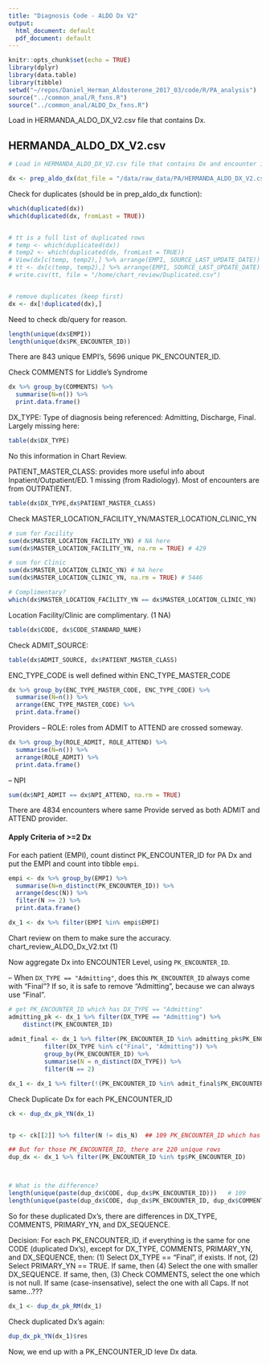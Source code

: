 ```yaml
---
title: "Diagnosis Code - ALDO Dx V2"
output:
  html_document: default
  pdf_document: default
---
```


```r
knitr::opts_chunk$set(echo = TRUE)
library(dplyr)
library(data.table)
library(tibble)
setwd("~/repos/Daniel_Herman_Aldosterone_2017_03/code/R/PA_analysis")
source("../common_anal/R_fxns.R")
source("../common_anal/ALDO_Dx_fxns.R")
```
Load in HERMANDA_ALDO_DX_V2.csv file that contains Dx.


## HERMANDA_ALDO_DX_V2.csv
```r

# Load in HERMANDA_ALDO_DX_V2.csv file that contains Dx and encounter info

dx <- prep_aldo_dx(dat_file = "/data/raw_data/PA/HERMANDA_ALDO_DX_V2.csv")

```
Check for duplicates (should be in prep_aldo_dx function):
```r
which(duplicated(dx))
which(duplicated(dx, fromLast = TRUE))


# tt is a full list of duplicated rows
# temp <- which(duplicated(dx))
# temp2 <- which(duplicated(dx, fromLast = TRUE))
# View(dx[c(temp, temp2),] %>% arrange(EMPI, SOURCE_LAST_UPDATE_DATE))
# tt <- dx[c(temp, temp2),] %>% arrange(EMPI, SOURCE_LAST_UPDATE_DATE)
# write.csv(tt, file = "/home/chart_review/Duplicated.csv")


# remove duplicates (keep first)
dx <- dx[!duplicated(dx),]
```
Need to check db/query for reason.


```r
length(unique(dx$EMPI))
length(unique(dx$PK_ENCOUNTER_ID))
```
There are 843 unique EMPI's, 5696 unique PK_ENCOUNTER_ID.


Check COMMENTS for Liddle's Syndrome
```r
dx %>% group_by(COMMENTS) %>%
  summarise(N=n()) %>%
  print.data.frame()
```

DX_TYPE: Type of diagnosis being referenced: Admitting, Discharge, Final. Largely missing here:
```r
table(dx$DX_TYPE)
```
No this information in Chart Review.

PATIENT_MASTER_CLASS: provides more useful info about Inpatient/Outpatient/ED. 1 missing (from Radiology). Most of encounters are from OUTPATIENT.
```r
table(dx$DX_TYPE,dx$PATIENT_MASTER_CLASS)
```

Check MASTER_LOCATION_FACILITY_YN/MASTER_LOCATION_CLINIC_YN
```r
# sum for Facility
sum(dx$MASTER_LOCATION_FACILITY_YN) # NA here
sum(dx$MASTER_LOCATION_FACILITY_YN, na.rm = TRUE) # 429

# sum for Clinic
sum(dx$MASTER_LOCATION_CLINIC_YN) # NA here
sum(dx$MASTER_LOCATION_CLINIC_YN, na.rm = TRUE) # 5446

# Complimentary?
which(dx$MASTER_LOCATION_FACILITY_YN == dx$MASTER_LOCATION_CLINIC_YN)
```
Location Facility/Clinic are complimentary. (1 NA)


```r
table(dx$CODE, dx$CODE_STANDARD_NAME)
```

Check ADMIT_SOURCE:
```r
table(dx$ADMIT_SOURCE, dx$PATIENT_MASTER_CLASS)
```


ENC_TYPE_CODE is well defined within ENC_TYPE_MASTER_CODE
```r
dx %>% group_by(ENC_TYPE_MASTER_CODE, ENC_TYPE_CODE) %>%
  summarise(N=n()) %>%
  arrange(ENC_TYPE_MASTER_CODE) %>%
  print.data.frame()
```


Providers
-- ROLE: roles from ADMIT to ATTEND are crossed someway.
```r
dx %>% group_by(ROLE_ADMIT, ROLE_ATTEND) %>%
  summarise(N=n()) %>%
  arrange(ROLE_ADMIT) %>%
  print.data.frame()
```

-- NPI
```r
sum(dx$NPI_ADMIT == dx$NPI_ATTEND, na.rm = TRUE)
```
There are 4834 encounters where same Provide served as both ADMIT and ATTEND provider.

#### Apply Criteria of >=2 Dx
For each patient (EMPI), count distinct PK_ENCOUNTER_ID for PA Dx and put the EMPI and count into tibble `empi`.
```r
empi <- dx %>% group_by(EMPI) %>%
  summarise(N=n_distinct(PK_ENCOUNTER_ID)) %>%
  arrange(desc(N)) %>%
  filter(N >= 2) %>%
  print.data.frame()
```
```r
dx_1 <- dx %>% filter(EMPI %in% empi$EMPI)
```
Chart review on them to make sure the accuracy.
chart_review_ALDO_Dx_V2.txt (1)


Now aggregate Dx into ENCOUNTER Level, using `PK_ENCOUNTER_ID`.

-- When `DX_TYPE == "Admitting"`, does this `PK_ENCOUNTER_ID` always come with "Final"? If so, it is safe to remove "Admitting", because we can always use "Final".
```r
# get PK_ENCOUNTER_ID which has DX_TYPE == "Admitting"
admitting_pk <- dx_1 %>% filter(DX_TYPE == "Admitting") %>%
    distinct(PK_ENCOUNTER_ID)
  
admit_final <- dx_1 %>% filter(PK_ENCOUNTER_ID %in% admitting_pk$PK_ENCOUNTER_ID) %>%
          filter(DX_TYPE %in% c("Final", "Admitting")) %>%
          group_by(PK_ENCOUNTER_ID) %>%
          summarise(N = n_distinct(DX_TYPE)) %>%
          filter(N == 2)

dx_1 <- dx_1 %>% filter(!(PK_ENCOUNTER_ID %in% admit_final$PK_ENCOUNTER_ID & DX_TYPE == "Admitting"))

```


Check Duplicate Dx for each PK_ENCOUNTER_ID
```r

ck <- dup_dx_pk_YN(dx_1)


tp <- ck[[2]] %>% filter(N != dis_N)  ## 109 PK_ENCOUNTER_ID which has duplicated Dx's

## But for those PK_ENCOUNTER_ID, there are 220 unique rows
dup_dx <- dx_1 %>% filter(PK_ENCOUNTER_ID %in% tp$PK_ENCOUNTER_ID) 



# What is the difference?
length(unique(paste(dup_dx$CODE, dup_dx$PK_ENCOUNTER_ID)))   # 109
length(unique(paste(dup_dx$CODE, dup_dx$PK_ENCOUNTER_ID, dup_dx$COMMENTS, dup_dx$DX_TYPE, dup_dx$PRIMARY_YN, dup_dx$DX_SEQUENCE)))    # 220

```
So for these duplicated Dx's, there are differences in DX_TYPE, COMMENTS, PRIMARY_YN, and DX_SEQUENCE.


Decision: For each PK_ENCOUNTER_ID, if everything is the same for one CODE (duplicated Dx's), except for DX_TYPE, COMMENTS, PRIMARY_YN, and DX_SEQUENCE, then:
(1) Select DX_TYPE == "Final", if exists. If not,
(2) Select PRIMARY_YN == TRUE. If same, then
(4) Select the one with smaller DX_SEQUENCE. If same, then,
(3) Check COMMENTS, select the one which is not null. If same (case-insensative), select the one with all Caps. If not same...???

```r
dx_1 <- dup_dx_pk_RM(dx_1)
```



Check duplicated Dx's again:
```r
dup_dx_pk_YN(dx_1)$res
```
 Now, we end up with a PK_ENCOUNTER_ID leve Dx data.




